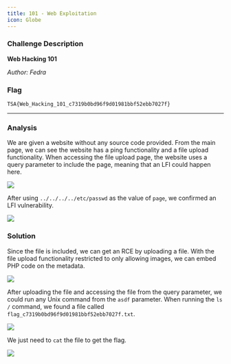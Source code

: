 ```yaml
---
title: 101 - Web Exploitation
icon: Globe
---
```


### Challenge Description

**Web Hacking 101**

_Author: Fedra_

### Flag

`TSA{Web_Hacking_101_c7319b0bd96f9d01981bbf52ebb7027f}`

***

### Analysis

We are given a website without any source code provided. From the main page, we can see the website has a ping functionality and a file upload functionality. When accessing the file upload page, the website uses a query parameter to include the page, meaning that an LFI could happen here.

![](/101_web_exploitation_1.png)

After using `../../../../etc/passwd` as the value of `page`, we confirmed an LFI vulnerability.

![](/101_web_exploitation_2.png)

### Solution

Since the file is included, we can get an RCE by uploading a file. With the file upload functionality restricted to only allowing images, we can embed PHP code on the metadata.

![](/101_web_exploitation_3.png)

After uploading the file and accessing the file from the query parameter, we could run any Unix command from the `asdf` parameter. When running the `ls /` command, we found a file called `flag_c7319b0bd96f9d01981bbf52ebb7027f.txt`.&#x20;

![](/101_web_exploitation_4.png)

We just need to `cat` the file to get the flag.

![](/101_web_exploitation_5.png)
